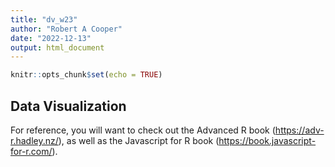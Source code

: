 ```yaml
---
title: "dv_w23"
author: "Robert A Cooper"
date: "2022-12-13"
output: html_document
---
```


```r
knitr::opts_chunk$set(echo = TRUE)
```

## Data Visualization

For reference, you will want to check out the Advanced R book (<https://adv-r.hadley.nz/>), as well as the Javascript for R book (<https://book.javascript-for-r.com/>).



